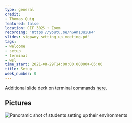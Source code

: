 ```yaml
---
type: general
credit:
- Thomas Quig
featured: false
location: CIF 3025 + Zoom
recording: 'https://youtu.be/hGAn13uiCH4'
slides: sigpwny_setting_up_meeting.pdf
tags:
- welcome
- setup
- terminal
- wsl
time_start: 2021-08-29T14:00:00.000000-05:00
title: Setup
week_number: 0
---
```


Additional slide deck on terminal commands [here](./important_terminal_commands.pdf).

## Pictures
![Panoramic shot of students setting up their environments](./setup.jpg)